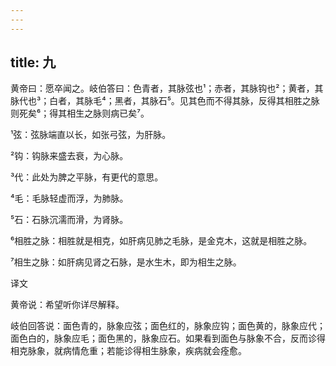 ```yaml
---
---
---
```

title: 九
---




黄帝曰：愿卒闻之。岐伯答曰：色青者，其脉弦也¹；赤者，其脉钩也²；黄者，其脉代也³；白者，其脉毛⁴；黑者，其脉石⁵。见其色而不得其脉，反得其相胜之脉则死矣⁶；得其相生之脉则病已矣⁷。

¹弦：弦脉端直以长，如张弓弦，为肝脉。

²钩：钩脉来盛去衰，为心脉。

³代：此处为脾之平脉，有更代的意思。

⁴毛：毛脉轻虚而浮，为肺脉。

⁵石：石脉沉濡而滑，为肾脉。

⁶相胜之脉：相胜就是相克，如肝病见肺之毛脉，是金克木，这就是相胜之脉。

⁷相生之脉：如肝病见肾之石脉，是水生木，即为相生之脉。

译文

黄帝说：希望听你详尽解释。

岐伯回答说：面色青的，脉象应弦；面色红的，脉象应钩；面色黄的，脉象应代；面色白的，脉象应毛；面色黑的，脉象应石。如果看到面色与脉象不合，反而诊得相克脉象，就病情危重；若能诊得相生脉象，疾病就会痊愈。